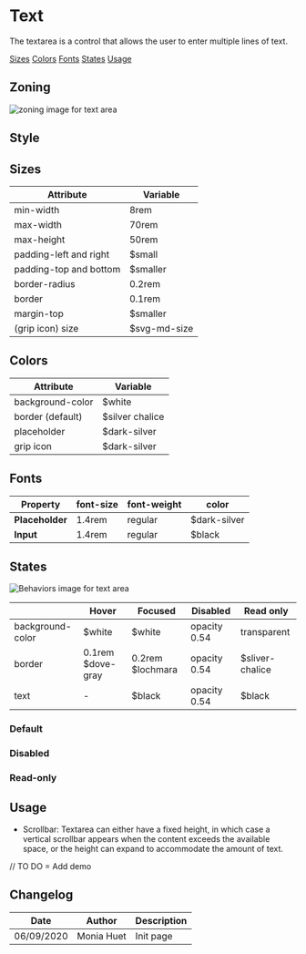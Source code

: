 
<Meta title="Components/Form/Textarea" />

# Text 

The textarea is a control that allows the user to enter multiple lines of text.

<Row>
	<Col centered="all">
		<a href="#sizes">Sizes</a>
	</Col>
	<Col centered="all">
		<a href="#colors">Colors</a>
	</Col>
	<Col centered="all">
		<a href="#fonts">Fonts</a>
	</Col>
	<Col centered="all">
		<a href="#states">States</a>
	</Col>
		<Col centered="all">
		<a href="#usage">Usage</a>
	</Col>
</Row>


## Zoning

<img src={InputZoning} alt="zoning image for text area" className="full" class="full" />

## Style

## Sizes <a id="sizes" />

| Attribute                      | Variable          |
| ------------------------------ | ----------------- |
| min-width                      | 8rem              |
| max-width                      | 70rem             |
| max-height    		    	 | 50rem             |
| padding-left and right         | $small            |
| padding-top and bottom         | $smaller          |
| border-radius                  | 0.2rem            |
| border                         | 0.1rem            |
| margin-top                     | $smaller          |
| (grip icon) size				 | $svg-md-size      |



## Colors <a id="colors" />

| Attribute                      | Variable                            |
| ------------------------------ | ----------------------------------- |
| background-color               | $white                              |
| border (default)               | $silver chalice                     |
| placeholder                    | $dark-silver                        |
| grip icon	                     | $dark-silver                        |


## Fonts <a id="fonts" />

| Property       | font-size | font-weight | color		 |
|----------------|-----------|-------------|-------------|
| **Placeholder**| 1.4rem    |regular      |$dark-silver |
| **Input**      | 1.4rem    |regular      |$black		 |


## States <a id="states" />

<img src={InputBehaviors} alt="Behaviors image for text area" className="full" class="full" />

|                      | **Hover**           | **Focused**       | **Disabled**     | **Read only**    |
| -------------------- | ------------------- | ----------------- | ---------------- | ---------------- |
| background-color     | $white			     | $white			 | opacity 0.54     | transparent	   |
| border               | 0.1rem $dove-gray   | 0.2rem $lochmara  | opacity 0.54     | $sliver-chalice  |
| text                 | -                   | $black            | opacity 0.54     | $black		   |

### Default

<Story id="components-form--textarea" />

### Disabled

<Story id="components-form--textarea-disabled" />

### Read-only

<Story id="components-form--textarea-read-only" />

## Usage <a id="usage" />

* Scrollbar:
Textarea can either have a fixed height, in which case a vertical scrollbar appears when the content exceeds the available space, or the height can expand to accommodate the amount of text.

// TO DO = Add demo


## Changelog

| Date       | Author      | Description |
| ---------- | ----------- | ----------- |
| 06/09/2020 | Monia Huet  | Init page   |
